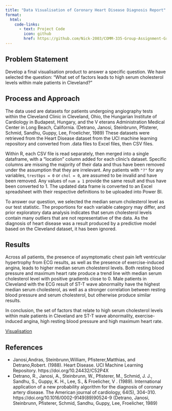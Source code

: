 ```yaml
---
title: "Data Visualisation of Coronary Heart Disease Diagnosis Report"
format:
  html:
    code-links:
      - text: Project Code
        icon: github
        href: https://github.com/Nick-2003/COMM-335-Group-Assignment-Group-13-/tree/master/Data%20Viz
---
```


## Problem Statement

Develop a final visualisation product to answer a specific question. We have selected the question: "What set of factors leads to high serum cholesterol levels within male patients in Cleveland?"

## Process and Approach

The data used are datasets for patients undergoing angiography tests within the Cleveland Clinic in Cleveland, Ohio, the Hungarian Institute of Cardiology in Budapest, Hungary, and the V eterans Administration Medical Center in Long Beach, California. (Detrano, Janosi, Steinbrunn, Pfisterer, Schmid, Sandhu, Guppy, Lee, Froelicher, 1989) These datasets were retrieved from the Heart Disease dataset from the UCI machine learning repository and converted from .data files to Excel files, then CSV files.

Within R, each CSV file is read separately, then merged into a single dataframe, with a "location" column added for each clinic’s dataset. Specific columns are missing the majority of their data and thus have been removed under the assumption that they are irrelevant. Any patients with `"?"` for any variables, `trestbps = 0` or `chol = 0`, are assumed to be invalid and have been removed. Any values of `num ≥ 1` provide the same result and thus have been converted to 1. The updated data frame is converted to an Excel spreadsheet with their respective definitions to be uploaded into Power BI.

To answer our question, we selected the median serum cholesterol level as our test statistic. The
proportions for each variable category may differ, and prior exploratory data analysis indicates that serum cholesterol levels contain many outliers that are not representative of the data. As the diagnosis of heart disease was a result produced by a predictive model based on the Cleveland dataset, it has been ignored.

## Results

Across all patients, the presence of asymptomatic chest pain left ventricular hypertrophy from ECG results, as well as the presence of exercise-induced angina, leads to higher median serum cholesterol levels. Both resting blood pressure and maximum heart rate produce a trend line with median serum cholesterol level with positive gradients close to 0. Male patients in Cleveland with the ECG result of ST-T wave abnormality have the highest median serum cholesterol, as well as a stronger correlation between resting blood pressure and serum cholesterol, but otherwise produce similar results.

In conclusion, the set of factors that relate to high serum cholesterol levels within male patients in Cleveland are ST-T wave abnormality, exercise-induced angina, high resting blood pressure and high maximum heart rate.

[Visualisation](../assets/images/COMM%20335%20Data%20Viz%20Dashboard%20V1%20(Group%2013).pdf)

## References
- Janosi,Andras, Steinbrunn,William, Pfisterer,Matthias, and Detrano,Robert. (1988). Heart Disease. UCI Machine Learning Repository. https://doi.org/10.24432/C52P4X
- Detrano, R., Janosi, A., Steinbrunn, W., Pfisterer, M., Schmid, J. J., Sandhu, S., Guppy, K. H., Lee, S., & Froelicher, V . (1989). International application of a new probability algorithm for the diagnosis of coronary artery disease. The American journal of cardiology, 64(5), 304–310. https://doi.org/10.1016/0002-9149(89)90524-9 (Detrano, Janosi, Steinbrunn, Pfisterer, Schmid, Sandhu, Guppy, Lee, Froelicher, 1989)
